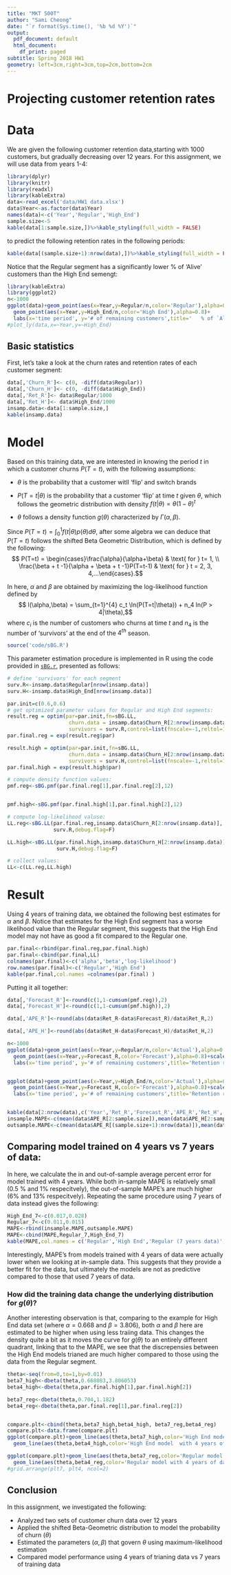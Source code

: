 ```yaml
---
title: "MKT 500T"
author: "Sami Cheong"
date: "`r format(Sys.time(), '%b %d %Y')`"
output:
  pdf_document: default
  html_document:
    df_print: paged
subtitle: Spring 2018 HW1
geometry: left=3cm,right=3cm,top=2cm,bottom=2cm
---
```


# Projecting customer retention rates 
# Data
We are given the following customer retention data,starting with 1000 customers, but gradually decreasing over 12 years. For this assignment, we will use data from years 1-4:

```r
library(dplyr)
library(knitr)
library(readxl)
library(kableExtra)
data<-read_excel('data/HW1 data.xlsx')
data$Year<-as.factor(data$Year)
names(data)<-c('Year','Regular','High_End')
sample.size<-5
kable(data[1:sample.size,])%>%kable_styling(full_width = FALSE)
```

to predict the following retention rates in the following periods:

``` r
kable(data[(sample.size+1):nrow(data),])%>%kable_styling(full_width = FALSE)
```

Notice that the Regular segment has a significantly lower % of 'Alive' customers than the High End semengt:

``` r
library(kableExtra)
library(ggplot2)
n<-1000
ggplot(data)+geom_point(aes(x=Year,y=Regular/n,color='Regular'),alpha=0.8)+
  geom_point(aes(x=Year,y=High_End/n,color='High End'),alpha=0.8)+
  labs(x='time period', y='# of remaining customers',title='   % of `Alive` customers overtime')+scale_colour_manual(values=c("purple","blue"))
#plot_ly(data,x=~Year,y=~High_End)

```
## Basic statistics
First, let's take a look at the churn rates and retention rates of each customer segment:

```r
data[,'Churn_R']<- c(0, -diff(data$Regular))
data[,'Churn_H']<- c(0, -diff(data$High_End))
data[,'Ret_R']<- data$Regular/1000
data[,'Ret_H']<- data$High_End/1000
insamp.data<-data[1:sample.size,]
kable(insamp.data)
```

# Model
Based on this training data, we are interested in knowing the period $t$ in which a customer churns $P(T=t)$, with the following assumptions:

- $\theta$ is the probability that a customer witll 'flip' and switch brands

- $P(T=t|\theta)$ is the probability that a customer 'flip' at time $t$ given $\theta$, which follows the geometric distribution with density $f(t|\theta) = \theta(1-\theta)^t$

- $\theta$ follows a density function $g(\theta)$ characterized by $\Gamma(\alpha,\beta)$.

Since $P(T=t) = \int_{0}^{1} f(t|\theta) p(\theta) d\theta$, after some algebra we can deduce that $P(T=t)$ follows the shifted Beta Geometric Distribution, which is defined by the following: $$ P(T=t) =  \begin{cases}\frac{\alpha}{\alpha+\beta}  & \text{ for } t= 1, \\
\frac{\beta + t -1}{\alpha + \beta + t -1}P(T=t-1) & \text{ for } t =  2, 3, 4,...\end{cases}.$$

In here, $\alpha$ and $\beta$ are obtained by maximizing the log-likelihood function defined by $$ l(\alpha,\beta) = \sum_{t=1}^{4} c_t \ln(P(T=t|\theta)) + n_4 ln(P > 4|\theta),$$ where $c_i$ is the number of customers who churns at time $t$ and $n_4$ is the number of 'survivors' at the end of the $4^{th}$ season. 


```r
source('code/sBG.R')
```

This parameter estimation procedure is implemented in R using the code provided in [`sBG.r`](https://github.com/samimath/Customer_Analytics/blob/master/code/sBG.R), presented as follows:

```r

# define 'survivors' for each segment
surv.R<-insamp.data$Regular[nrow(insamp.data)]
surv.H<-insamp.data$High_End[nrow(insamp.data)]

par.init=c(0.6,0.6)
# get optimized parameter values for Regular and High End segments:
result.reg = optim(par=par.init,fn=sBG.LL,
                    churn.data = insamp.data$Churn_R[2:nrow(insamp.data)], 
                    survivors = surv.R,control=list(fnscale=-1,reltol=1e-18))
par.final.reg = exp(result.reg$par)

result.high = optim(par=par.init,fn=sBG.LL,
                    churn.data = insamp.data$Churn_H[2:nrow(insamp.data)], 
                    survivors = surv.H,control=list(fnscale=-1,reltol=1e-18))
par.final.high = exp(result.high$par)

# compute density function values:
pmf.reg<-sBG.pmf(par.final.reg[1],par.final.reg[2],12)


pmf.high<-sBG.pmf(par.final.high[1],par.final.high[2],12)

# compute log-likelihood valuse:
LL.reg<-sBG.LL(par.final.reg,insamp.data$Churn_R[2:nrow(insamp.data)],
               surv.R,debug.flag=F)

LL.high<-sBG.LL(par.final.high,insamp.data$Churn_H[2:nrow(insamp.data)],
                surv.H,debug.flag=F)

# collect values:
LL<-c(LL.reg,LL.high)

```

# Result
Using 4 years of training data, we obtained the following best estimates for $\alpha$ and $\beta.$ Notice that estimates for the High End segment has a worse likelihood value than the Regular segment, this suggests that the High End model may not have as good a fit compared to the Regular one. 

```r

par.final<-rbind(par.final.reg,par.final.high)
par.final<-cbind(par.final,LL)
colnames(par.final)<-c('alpha','beta','log-likelihood')
row.names(par.final)<-c('Regular','High End')
kable(par.final,col.names =colnames(par.final) )
```

Putting it all together:


``` r
data[,'Forecast_R']<-round(c(1,1-cumsum(pmf.reg)),2)
data[,'Forecast_H']<-round(c(1,1-cumsum(pmf.high)),2)

data[,'APE_R']<-round(abs(data$Ret_R-data$Forecast_R)/data$Ret_R,2)

data[,'APE_H']<-round(abs(data$Ret_H-data$Forecast_H)/data$Ret_H,2)
```





``` r


n<-1000
ggplot(data)+geom_point(aes(x=Year,y=Regular/n,color='Actual'),alpha=0.8)+
  geom_point(aes(x=Year,y=Forecast_R,color='Forecast'),alpha=0.8)+scale_colour_manual(values=c("blue","cyan"))+
  labs(x='time period', y='# of remaining customers',title='Retention rates (actual vs forecast)\n for Regular segment')


ggplot(data)+geom_point(aes(x=Year,y=High_End/n,color='Actual'),alpha=0.8)+
  geom_point(aes(x=Year,y=Forecast_H,color='Forecast'),alpha=0.8)+scale_colour_manual(values=c("purple","magenta"))+
  labs(x='time period', y='# of remaining customers',title='Retention rates (actual vs forecast)\n for High End segment')



```

```r
kable(data[2:nrow(data),c('Year','Ret_R','Forecast_R','APE_R','Ret_H','Forecast_H','APE_H')])
insample.MAPE<-c(mean(data$APE_R[2:sample.size]),mean(data$APE_H[2:sample.size]))
outsample.MAPE<-c(mean(data$APE_R[(sample.size+1):nrow(data)]),mean(data$APE_H[(sample.size+1):nrow(data)]))
```

## Comparing model trained on 4 years vs 7 years of data:

In here, we calculate the in and out-of-sample average percent error for model trained with 4 years. While both in-sample MAPE is relatively small (0.5 % and 1% respecitvely), the out-of-sample MAPE's are much higher (6% and 13% respecitvely). Repeating the same procedure using 7 years of data instead gives the following:

```r
High_End_7<-c(0.017,0.028)
Regular_7<-c(0.011,0.015)
MAPE<-rbind(insample.MAPE,outsample.MAPE)
MAPE<-cbind(MAPE,Regular_7,High_End_7)
kable(MAPE,col.names = c('Regular','High End','Regular (7 years data)','High End (7 years data)'))

```

Interestingly, MAPE's from models trained with 4 years of data were actually lower when we looking at in-sample data. This suggests that they provide a better fit for the data, but ultimately the models are not as predictive compared to those that used 7 years of data.




### How did the training data change the underlying distribution for $g(\theta)$?

Another interesting observation is that, comparing to the example for High End data set (where $\alpha = 0.668$ and $\beta = 3.806$), both $\alpha$ and $\beta$ here are estimated to be higher when using less traiing data. This changes the density quite a bit as it moves the curve for $g(\theta)$ to an entirely different quadrant, linking that to the MAPE, we see that the discrepensies between the High End models trianed are much higher compared to those using the data from the Regular segment. 


```r
theta<-seq(from=0,to=1,by=0.01)
beta7_high<-dbeta(theta,0.668083,3.806053)
beta4_high<-dbeta(theta,par.final.high[1],par.final.high[2])

beta7_reg<-dbeta(theta,0.704,1.182)
beta4_reg<-dbeta(theta,par.final.reg[1],par.final.reg[2])


compare.plt<-cbind(theta,beta7_high,beta4_high, beta7_reg,beta4_reg)
compare.plt<-data.frame(compare.plt)
ggplot(compare.plt)+geom_line(aes(theta,beta7_high,color='High End model with 7 years of data'))+
  geom_line(aes(theta,beta4_high,color='High End model  with 4 years of data'))+labs(y='frequency')

ggplot(compare.plt)+geom_line(aes(theta,beta7_reg,color='Regular model with 7 years of data'))+
  geom_line(aes(theta,beta4_reg,color='Regular model with 4 years of data'))+labs(y='frequency')
#grid.arrange(plt7, plt4, ncol=2)
```

## Conclusion

In this assignment, we investigated the following:

- Analyzed two sets of customer churn data over 12 years
- Applied the shifted Beta-Geometric distribution to model the probability of churn ($\theta$)
- Estimated the parameters ($\alpha, \beta$) that govern $\theta$ using maximum-likelihood estimation
- Compared model performance using 4 years of trianing data vs 7 years of training data

